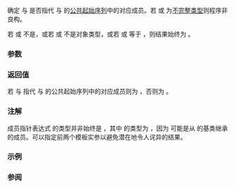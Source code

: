 {{cpp/title|is_corresponding_member}}
{{cpp/meta/navbar}}
{{ddcl|header=type_traits|since=c++20|
template&lt; class S1, class S2, class M1, class M2 &gt;
constexpr bool is_corresponding_member( M1 S1::* mp, M2 S2::* mq ) noexcept;
}}

确定 {{c|mp}} 与 {{c|mq}} 是否指代 {{tt|S1}} 与 {{tt|S2}} 的[[cpp/language/data members#标准布局|公共起始序列]]中的对应成员。若 {{tt|S1}} 或 {{tt|S2}} 为[[cpp/language/type#不完整类型|不完整类型]]则程序非良构。

若 {{tt|S1}} 或 {{tt|S2}} 不是{{named req|StandardLayoutType}}，或若 {{tt|M1}} 或 {{tt|M2}} 不是对象类型，或若 {{c|mp}} 或 {{c|mq}} 等于 {{c|nullptr}}，则结果始终为 {{c|false}}。

===参数===
{{par begin}}
{{par|mp, mq|要检测的成员指针}}
{{par end}}

===返回值===
若 {{c|mp}} 与 {{c|mq}} 指代 {{tt|S1}} 与 {{tt|S2}} 的公共起始序列中的对应成员则为 {{c|true}}，否则为 {{c|false}}。

===注解===
成员指针表达式 {{c|&amp;S::m}} 的类型并非始终是 {{c|M S::*}}，其中 {{tt|m}} 的类型为 {{tt|M}}，因为 {{tt|m}} 可能是从 {{tt|S}} 的基类继承的成员。可以指定前两个模板实参以避免潜在地令人诧异的结果。

===示例===
{{example
|code=
#include &lt;type_traits&gt;

struct Foo
{
    int x;
    double d;
};

struct Bar
{
    int y;
    double z;
};

struct Baz : Foo, Bar {}; // 非标准布局

static_assert(
    std::is_same_v&lt;decltype(&amp;Baz::x), int Foo::*&gt; == true &amp;&amp;
    std::is_same_v&lt;decltype(&amp;Baz::y), int Bar::*&gt; == true &amp;&amp;
    std::is_corresponding_member(&amp;Foo::x, &amp;Bar::y) == true &amp;&amp;
    std::is_corresponding_member(&amp;Foo::d, &amp;Bar::z) == true &amp;&amp;
    std::is_corresponding_member(&amp;Baz::x, &amp;Baz::y) == true &amp;&amp;
    std::is_corresponding_member&lt;Baz, Baz, int, int&gt;(&amp;Baz::x, &amp;Baz::y) == false
);

int main() {}
}}

===参阅===
{{dsc begin}}
{{dsc inc|cpp/types/dsc is_standard_layout}}
{{dsc inc|cpp/types/dsc is_layout_compatible}}
{{dsc inc|cpp/types/dsc is_member_object_pointer}}
{{dsc end}}

{{langlinks|en|es|ja|ru}}
